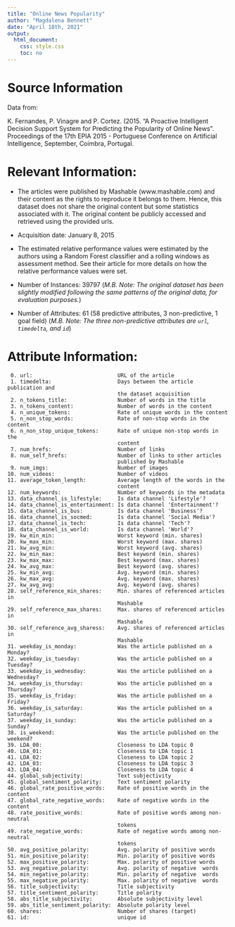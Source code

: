 ```yaml
---
title: "Online News Popularity"
author: "Magdalena Bennett"
date: "April 18th, 2021"
output: 
  html_document:
    css: style.css 
    toc: no
---
```


# Source Information

Data from:

K. Fernandes, P. Vinagre and P. Cortez. (2015. "A Proactive Intelligent Decision Support System for Predicting the Popularity of Online News". Proceedings of the 17th EPIA 2015 - Portuguese Conference on Artificial Intelligence, September, Coimbra, Portugal.


# Relevant Information:

- The articles were published by Mashable (www.mashable.com) and their content as the rights to reproduce it belongs to them. Hence, this dataset does not share the original content but some statistics associated with it. The original content be publicly accessed and retrieved using the provided urls.

- Acquisition date: January 8, 2015

- The estimated relative performance values were estimated by the authors using a Random Forest classifier and a rolling windows as assessment method.  See their article for more details on how the relative performance values were set.

- Number of Instances: 39797 (*M.B. Note: The original dataset has been slightly modified following the same patterns of the original data, for evaluation purposes.*) 

- Number of Attributes: 61 (58 predictive attributes, 3 non-predictive, 1 goal field) (*M.B. Note: The three non-predictive attributes are `url`, `timedelta`, and `id`*)

# Attribute Information:

     0. url:                           URL of the article
     1. timedelta:                     Days between the article publication and
                                       the dataset acquisition
     2. n_tokens_title:                Number of words in the title
     3. n_tokens_content:              Number of words in the content
     4. n_unique_tokens:               Rate of unique words in the content
     5. n_non_stop_words:              Rate of non-stop words in the content
     6. n_non_stop_unique_tokens:      Rate of unique non-stop words in the
                                       content
     7. num_hrefs:                     Number of links
     8. num_self_hrefs:                Number of links to other articles
                                       published by Mashable
     9. num_imgs:                      Number of images
    10. num_videos:                    Number of videos
    11. average_token_length:          Average length of the words in the
                                       content
    12. num_keywords:                  Number of keywords in the metadata
    13. data_channel_is_lifestyle:     Is data channel 'Lifestyle'?
    14. data_channel_is_entertainment: Is data channel 'Entertainment'?
    15. data_channel_is_bus:           Is data channel 'Business'?
    16. data_channel_is_socmed:        Is data channel 'Social Media'?
    17. data_channel_is_tech:          Is data channel 'Tech'?
    18. data_channel_is_world:         Is data channel 'World'?
    19. kw_min_min:                    Worst keyword (min. shares)
    20. kw_max_min:                    Worst keyword (max. shares)
    21. kw_avg_min:                    Worst keyword (avg. shares)
    22. kw_min_max:                    Best keyword (min. shares)
    23. kw_max_max:                    Best keyword (max. shares)
    24. kw_avg_max:                    Best keyword (avg. shares)
    25. kw_min_avg:                    Avg. keyword (min. shares)
    26. kw_max_avg:                    Avg. keyword (max. shares)
    27. kw_avg_avg:                    Avg. keyword (avg. shares)
    28. self_reference_min_shares:     Min. shares of referenced articles in
                                       Mashable
    29. self_reference_max_shares:     Max. shares of referenced articles in
                                       Mashable
    30. self_reference_avg_sharess:    Avg. shares of referenced articles in
                                       Mashable
    31. weekday_is_monday:             Was the article published on a Monday?
    32. weekday_is_tuesday:            Was the article published on a Tuesday?
    33. weekday_is_wednesday:          Was the article published on a Wednesday?
    34. weekday_is_thursday:           Was the article published on a Thursday?
    35. weekday_is_friday:             Was the article published on a Friday?
    36. weekday_is_saturday:           Was the article published on a Saturday?
    37. weekday_is_sunday:             Was the article published on a Sunday?
    38. is_weekend:                    Was the article published on the weekend?
    39. LDA_00:                        Closeness to LDA topic 0
    40. LDA_01:                        Closeness to LDA topic 1
    41. LDA_02:                        Closeness to LDA topic 2
    42. LDA_03:                        Closeness to LDA topic 3
    43. LDA_04:                        Closeness to LDA topic 4
    44. global_subjectivity:           Text subjectivity
    45. global_sentiment_polarity:     Text sentiment polarity
    46. global_rate_positive_words:    Rate of positive words in the content
    47. global_rate_negative_words:    Rate of negative words in the content
    48. rate_positive_words:           Rate of positive words among non-neutral
                                       tokens
    49. rate_negative_words:           Rate of negative words among non-neutral
                                       tokens
    50. avg_positive_polarity:         Avg. polarity of positive words
    51. min_positive_polarity:         Min. polarity of positive words
    52. max_positive_polarity:         Max. polarity of positive words
    53. avg_negative_polarity:         Avg. polarity of negative  words
    54. min_negative_polarity:         Min. polarity of negative  words
    55. max_negative_polarity:         Max. polarity of negative  words
    56. title_subjectivity:            Title subjectivity
    57. title_sentiment_polarity:      Title polarity
    58. abs_title_subjectivity:        Absolute subjectivity level
    59. abs_title_sentiment_polarity:  Absolute polarity level
    60. shares:                        Number of shares (target)
    61. id:                            unique id
